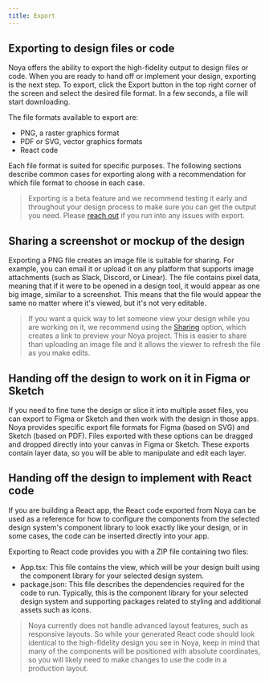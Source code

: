 ```yaml
---
title: Export
---
```


## Exporting to design files or code

Noya offers the ability to export the high-fidelity output to design files or
code. When you are ready to hand off or implement your design, exporting is the
next step. To export, click the Export button in the top right corner of the
screen and select the desired file format. In a few seconds, a file will start
downloading.

The file formats available to export are:

- PNG, a raster graphics format
- PDF or SVG, vector graphics formats
- React code

Each file format is suited for specific purposes. The following sections
describe common cases for exporting along with a recommendation for which file
format to choose in each case.

> Exporting is a beta feature and we recommend testing it early and throughout
> your design process to make sure you can get the output you need. Please
> [reach out](https://noyasoftware.notion.site/Noya-Contact-9a95e0895eba4f578517dfdc4d94ccdd)
> if you run into any issues with export.

## Sharing a screenshot or mockup of the design

Exporting a PNG file creates an image file is suitable for sharing. For example,
you can email it or upload it on any platform that supports image attachments
(such as Slack, Discord, or Linear). The file contains pixel data, meaning that
if it were to be opened in a design tool, it would appear as one big image,
similar to a screenshot. This means that the file would appear the same no
matter where it's viewed, but it's not very editable.

> If you want a quick way to let someone view your design while you are working
> on it, we recommend using the [Sharing](sharing) option, which creates a link
> to preview your Noya project. This is easier to share than uploading an image
> file and it allows the viewer to refresh the file as you make edits.

## Handing off the design to work on it in Figma or Sketch

If you need to fine tune the design or slice it into multiple asset files, you
can export to Figma or Sketch and then work with the design in those apps. Noya
provides specific export file formats for Figma (based on SVG) and Sketch (based
on PDF). Files exported with these options can be dragged and dropped directly
into your canvas in Figma or Sketch. These exports contain layer data, so you
will be able to manipulate and edit each layer.

## Handing off the design to implement with React code

If you are building a React app, the React code exported from Noya can be used
as a reference for how to configure the components from the selected design
system's component library to look exactly like your design, or in some cases,
the code can be inserted directly into your app.

Exporting to React code provides you with a ZIP file containing two files:

- App.tsx: This file contains the view, which will be your design built using
  the component library for your selected design system.
- package.json: This file describes the dependencies required for the code to
  run. Typically, this is the component library for your selected design system
  and supporting packages related to styling and additional assets such as
  icons.

> Noya currently does not handle advanced layout features, such as responsive
> layouts. So while your generated React code should look identical to the
> high-fidelity design you see in Noya, keep in mind that many of the components
> will be positioned with absolute coordinates, so you will likely need to make
> changes to use the code in a production layout.
